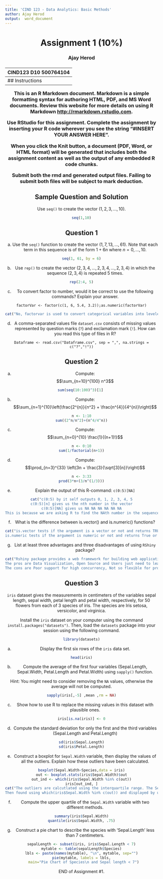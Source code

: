 ---
title: 'CIND 123 - Data Analytics: Basic Methods'
author: Ajay Herod
output:  word_document
---
<center> <h1> Assignment 1 (10%) </h1> </center>
<center>  <h3> Ajay Herod </h2> </center>
<center> <h3> CIND123 D10 500764104 </h2> </center>
---
## Instructions 

This is an R Markdown document. Markdown is a simple formatting syntax for authoring HTML, PDF, and MS Word documents. Review this website for more details on using R Markdown <http://rmarkdown.rstudio.com>.

Use RStudio for this assignment. Complete the assignment by inserting your R code wherever you see the string "#INSERT YOUR ANSWER HERE".

When you click the **Knit** button, a document (PDF, Word, or HTML format) will be generated that includes both the assignment content as well as the output of any embedded R code chunks.

Submit **both**  the rmd and generated output files. Failing to submit both files will be subject to mark deduction.

## Sample Question and Solution

Use `seq()` to create the vector $(1,2,3,\ldots,10)$.

```{r}
seq(1,10)
```

## Question 1

a) Use the `seq()` function to create the vector $(1, 7, 13, \ldots, 61)$. Note that each term in this sequence is of the form 
$1 + 6n$ where $n = 0, \ldots, 10$.

```{r}
seq(1, 61, by = 6)
```

b) Use `rep()` to create the vector $(2,3,4,\dots,2,3,4, \dots,2,3,4)$ in which the sequence $(2,3,4)$ is repeated 5 times.

```{r}
rep(2:4, 5)
```

c) To convert factor to number, would it be correct to use the following commands? Explain your answer.

`factorVar <- factor(c(1, 6, 5.4, 3.2));as.numeric(factorVar)`

```{r}
cat("No, factorvar is used to convert categorical variables into leveled integers. In our case we simply would like the double numbers to be converted to integers. Expected Output (1, 6, 5, 3) Actual Output (1, 4, 3, 2)")
```

d) A comma-separated values file `dataset.csv` consists of missing values represented by question marks (`?`) and exclamation mark (`!`). How can you read this type of files in R?

```
Dataframe <- read.csv("Dataframe.csv", sep = ",", na.strings = c("?","!"))
```

\newpage
## Question 2

a) Compute: $$\sum_{n=10}^{100} n^3$$

```{r}
sum(seq(10:100)^3)[1] 

```

b) Compute: $$\sum_{n=1}^{10}\left(\frac{2^{n}}{n^2} + \frac{n^{4}}{4^{n}}\right)$$

```{r}
n <- 1:10
sum((2^n/n^2)+(n^4/4^n))
```

c) Compute: $$\sum_{n=0}^{10} \frac{1}{(n+1)!}$$ 

```{r}
n <- 0:10
sum(1/factorial(n+1))
```

d) Compute: $$\prod_{n=3}^{33} \left(3n + \frac{3}{\sqrt[3]{n}}\right)$$

```{r}
n <- 3:33
prod(3*n+(3/n^(1/3)))
```

e) Explain the output of this R-command:
`c(0:5)[NA]`

```{r}
cat("c(0:5) by it self outputs 0, 1, 2, 3, 4, 5
c(0:5)[n] gives us the nth number in the vector
c(0:5)[NA] gives us NA NA NA NA NA NA
This is because we are asking R to find the NAth number in the sequence. This makes no sense and instead R returns NA for each number in the vector")
```

f) What is the difference between is.vector() and is.numeric() functions?

```{r}
cat("is.vector tests if the argument is a vector or not and returns TRUE or False. I.E. Numeric, Character or Logical
is.numeric tests if the argument is numeric or not and returns True or False. I.E. double or integer")
```

g) List at least three advantages and three disadvantages of using `RShiny` package?
```{r}
cat("Rshiny package provides a web framework for building web applications using R
The pros are Data Visualization, Open Source and Users just need to learn the basic R knowledge
The cons are Poor support for high concurrency, Not so flexible for professional web developer, Less support for distributed computing")
```

\newpage
## Question 3
`iris` dataset gives the measurements in centimeters of the variables sepal length, sepal width, petal length and petal width, respectively, for 50 flowers from each of 3 species of iris. The species are Iris setosa, versicolor, and virginica.

Install the `iris` dataset on your computer using the command `install.packages("datasets")`. Then, load the `datasets` package into your session using the following command.
```{r}
library(datasets)
```

a) Display the first six rows of the `iris` data set.

```{r}
head(iris)
```

b) Compute the average of the first four variables (Sepal.Length, Sepal.Width, Petal.Length and Petal.Width) using `sapply()` function.

Hint: You might need to consider removing the `NA` values, otherwise the average will not be computed.

```{r}
sapply(iris[,-5] ,mean ,rm = NA)
```

c) Show how to use R to replace the missing values in this dataset with plausible ones.

```{r}
iris[is.na(iris)] <- 0
```

d) Compute the standard deviation for only the first and the third variables (Sepal.Length and Petal.Length)

```{r}
sd(iris$Sepal.Length)
sd(iris$Petal.Length)
```

e) Construct a boxplot for `Sepal.Width` variable, then display the values of all the outliers. Explain how these outliers have been calculated.

```{r}
boxplot(Sepal.Width~Species,data = iris)
out <- boxplot.stats(iris$Sepal.Width)$out
out_ind <- which(iris$Sepal.Width %in% c(out))
iris[out_ind, ]
cat("The outliers are calcutlated using the interquartile range. The Sepal.Width above the q0.75+1.5*IQR or below the q0.25-1.5*IQR are considered outliers. THey can be identified by using the boxplot.stats(iris$Sepal.Width)$out.
Then found using which(iris$Sepal.Width %in% c(out)) and displayed by using iris[out_ind, ].")
```

f) Compute the upper quartile of the `Sepal.Width` variable with two different methods.

```{r}
summary(iris$Sepal.Width)
quantile(iris$Sepal.Width, .75)

```

g) Construct a pie chart to describe the species with 'Sepal.Length' less than 7 centimeters.
```{r}
sepalLength <- subset(iris, iris$Sepal.Length < 7)
mytable <- table(sepalLength$Species)
lbls <- paste(names(mytable), "\n", mytable, sep="")
pie(mytable, labels = lbls,
  main="Pie Chart of Species\n and Sepal length < 7")
```

END of Assignment #1.
